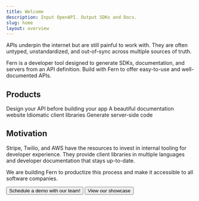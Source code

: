 ```yaml
---
title: Welcome
description: Input OpenAPI. Output SDKs and Docs.
slug: home
layout: overview
---
```


APIs underpin the internet but are still painful to work with. They are often untyped, unstandardized, and out-of-sync across multiple sources of truth.

Fern is a developer tool designed to generate SDKs, documentation, and servers from an API definition. Build with Fern to offer easy-to-use and well-documented APIs.

## Products

<Cards cols={4}>
  <Card
    title="API First Development"
    icon="fa-regular fa-pen"
    href="/learn/api-definition/introduction/what-is-an-api-definition"
  >
    Design your API before building your app
  </Card>
  <Card
    title="Docs"
    icon="fa-regular fa-browser"
    href="/learn/docs/getting-started/quickstart"
  >
    A beautiful documentation website
  </Card>
  <Card
    title="SDKs"
    icon="fa-regular fa-code"
    href="/learn/sdks/introduction/overview"
  >
    Idiomatic client libraries
  </Card>
  <Card
    title="Servers"
    icon="fa-regular fa-server"
    href="/learn/servers/introduction/overview"
  >
    Generate server-side code
  </Card>
</Cards>

## Motivation

<div className="motivation">
  Stripe, Twilio, and AWS have the resources to invest in internal tooling for developer experience. They provide client libraries in multiple languages and developer documentation that stays up-to-date. 

  We are building Fern to productize this process and make it accessible to all
  software companies.
</div>

<ButtonGroup>
<Button href="https://buildwithfern.com/contact" intent="primary" rightIcon="arrow-right" large>
  Schedule a demo with our team!
</Button>

<Button href="https://buildwithfern.com/showcase" minimal large>
  View our showcase
</Button>
</ButtonGroup>




